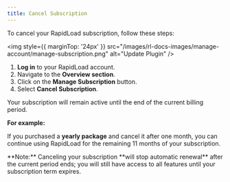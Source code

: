 ```yaml
---
title: Cancel Subscription
--- 
```




To cancel your RapidLoad subscription, follow these steps:

<img style={{ marginTop: '24px' }} 
src="/images/rl-docs-images/manage-account/manage-subscription.png" alt="Update Plugin" />

1. **Log in** to your RapidLoad account.
2. Navigate to the **Overview section**.
3. Click on the **Manage Subscription** button.
4. Select **Cancel Subscription**.


Your subscription will remain active until the end of the current billing period.


**For example:**

If you purchased a **yearly package** and cancel it after one month, you can continue using RapidLoad for the remaining 11 months of your subscription.

<Callout type="info" emoji="📚">
**Note:** Canceling your subscription **will stop automatic renewal** after the current period ends; you will still have access to all features until your subscription term expires.
</Callout>
